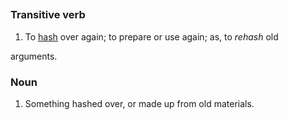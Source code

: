 =={{En}}==
===Transitive verb===
# To [[hash]] over again; to prepare or use again; as, to ''rehash'' old
arguments.

===Noun===
# Something hashed over, or made up from old materials.